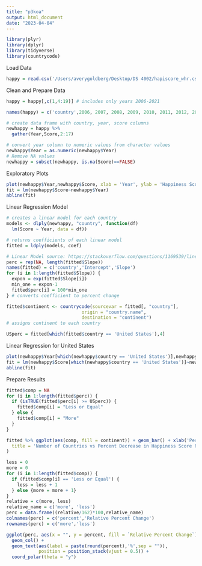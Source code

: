 ```yaml
---
title: "p3koa"
output: html_document
date: "2023-04-04"
---
```

```r
library(plyr)
library(dplyr)
library(tidyverse)
library(countrycode)
```
Load Data
```r
happy = read.csv('/Users/averygoldberg/Desktop/DS 4002/hapiscore_whr.csv', header = TRUE)
```

Clean and Prepare Data
```r
happy = happy[,c(1,4:19)] # includes only years 2006-2021
```

```r
names(happy) = c('country',2006, 2007, 2008, 2009, 2010, 2011, 2012, 2013, 2014, 2015, 2016, 2017, 2018, 2019, 2020, 2021)
```

```r
# create data frame with country, year, score columns
newhappy = happy %>%
  gather(Year,Score,2:17)
```

```r
# convert year column to numeric values from character values
newhappy$Year = as.numeric(newhappy$Year)
# Remove NA values
newhappy = subset(newhappy, is.na(Score)==FALSE)
```

Exploratory Plots
```r
plot(newhappy$Year,newhappy$Score, xlab = 'Year', ylab = 'Happiness Score', main = 'Happiness Score vs Year for All Countries')
fit = lm(newhappy$Score~newhappy$Year)
abline(fit)
```

Linear Regression Model
```r
# creates a linear model for each country
models <- dlply(newhappy, "country", function(df) 
  lm(Score ~ Year, data = df))

# returns coefficients of each linear model
fitted = ldply(models, coef)

# Linear Model source: https://stackoverflow.com/questions/1169539/linear-regression-and-group-by-in-r
perc = rep(NA, length(fitted$Slope))
names(fitted) = c('country','Intercept','Slope')
for (i in 1:length(fitted$Slope)) {
  expon = exp(fitted$Slope[i])
  min_one = expon-1
  fitted$perc[i] = 100*min_one
} # converts coefficient to percent change
```

```r
fitted$continent <- countrycode(sourcevar = fitted[, "country"],
                            origin = "country.name",
                            destination = "continent")
# assigns continent to each country
```

```r
USperc = fitted[which(fitted$country == 'United States'),4]
```

Linear Regression for United States
```r
plot(newhappy$Year[which(newhappy$country == 'United States')],newhappy$Score[which(newhappy$country == 'United States')], xlab = 'Year', ylab = 'Happiness Score', main = 'Happiness Score vs Year for United States')
fit = lm(newhappy$Score[which(newhappy$country == 'United States')]~newhappy$Year[which(newhappy$country == 'United States')])
abline(fit)
```

Prepare Results
```r
fitted$comp = NA
for (i in 1:length(fitted$perc)) {
  if (isTRUE(fitted$perc[i] >= USperc)) {
    fitted$comp[i] = "Less or Equal"
  } else {
    fitted$comp[i] = "More"
  }
}
```

```r
fitted %>% ggplot(aes(comp, fill = continent)) + geom_bar() + xlab('Percent Decrease Relative to United States') + ylab('Number of Countries') + labs(
  title = 'Number of Countries vs Percent Decrease in Happiness Score Relative to U.S.'
)
```


```r
less = 0
more = 0
for (i in 1:length(fitted$comp)) {
  if (fitted$comp[i] == 'Less or Equal') {
    less = less + 1
  } else {more = more + 1}
}
relative = c(more, less)
relative_name = c('more', 'less')
perc = data.frame((relative/162)*100,relative_name)
colnames(perc) = c('percent','Relative Percent Change')
rownames(perc) = c('more','less')
```

```r
ggplot(perc, aes(x = "", y = percent, fill = `Relative Percent Change`)) +
  geom_col() +
  geom_text(aes(label = paste(round(percent),'%',sep = "")),
            position = position_stack(vjust = 0.5)) +
  coord_polar(theta = "y")
```
